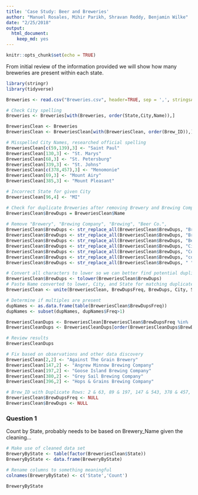 ```yaml
---
title: 'Case Study: Beer and Breweries'
author: "Manuel Rosales, Mihir Parikh, Shravan Reddy, Benjamin Wilke"
date: "2/25/2018"
output:
  html_document:
    keep_md: yes
---
```


```r
knitr::opts_chunk$set(echo = TRUE)
```

From initial review of the information provided we will show how many breweries are present within each state.

```r
library(stringr)
library(tidyverse)

Breweries <- read.csv("Breweries.csv", header=TRUE, sep = ',', stringsAsFactors = FALSE)

# Check City spelling
Breweries <- Breweries[with(Breweries, order(State,City,Name)),]

BreweriesClean <- Breweries
BreweriesClean <- BreweriesClean[with(BreweriesClean, order(Brew_ID)),]

# Misspelled City Names, researched official spelling 
BreweriesClean[c(59,139),3] <- "Saint Paul" 
BreweriesClean[130,3] <- "St. Marys" 
BreweriesClean[68,3] <- "St. Petersburg" 
BreweriesClean[339,3] <- "St. Johns" 
BreweriesClean[c(378,457),3] <- "Menomonie" 
BreweriesClean[69,3] <- "Mount Airy" 
BreweriesClean[385,3] <- "Mount Pleasant" 

# Incorrect State for given City
BreweriesClean[96,4] <- "MI" 

# Check for duplicate Breweries after removing Brewery and Brewing Company
BreweriesClean$BrewDups = BreweriesClean$Name
  
# Remove "Brewery", "Brewing Company", "Brewing", "Beer Co.", 
BreweriesClean$BrewDups <- str_replace_all(BreweriesClean$BrewDups, "Brewery", "")
BreweriesClean$BrewDups <- str_replace_all(BreweriesClean$BrewDups, "Brewing", "")
BreweriesClean$BrewDups <- str_replace_all(BreweriesClean$BrewDups, "Beer", "")
BreweriesClean$BrewDups <- str_replace_all(BreweriesClean$BrewDups, "Cider", "")
BreweriesClean$BrewDups <- str_replace_all(BreweriesClean$BrewDups, "Company", "")
BreweriesClean$BrewDups <- str_replace_all(BreweriesClean$BrewDups, "co.", "")
BreweriesClean$BrewDups <- str_replace_all(BreweriesClean$BrewDups, " ", "")

# Convert all characters to lower so we can better find potential duplicates
BreweriesClean$BrewDups <- tolower(BreweriesClean$BrewDups)
# Paste Name converted to lower, City, and State for matching duplicates
BreweriesClean <- unite(BreweriesClean, BrewDupsFreq, BrewDups, City, State, sep = ",", remove = FALSE)

# Determine if multiples are present
dupNames <- as.data.frame(table(BreweriesClean$BrewDupsFreq))
dupNames <- subset(dupNames, dupNames$Freq>1)

BreweriesCleanDups <- BreweriesClean[BreweriesClean$BrewDupsFreq %in%  dupNames$Var1,]
BreweriesCleanDups <- BreweriesCleanDups[order(BreweriesCleanDups$BrewDupsFreq),]

# Review results
BreweriesCleanDups

# Fix based on observations and other data discovery
BreweriesClean[2,2] <- "Against The Grain Brewery"
BreweriesClean[147,2] <- "Angrew Minnow Brewing Company"
BreweriesClean[197,2] <- "Goose Island Brewing Company"
BreweriesClean[380,2] <- "Grey Sail Brewing Company"
BreweriesClean[396,2] <- "Hops & Grains Brewing Company"

# Brew_ID with Duplicate Rows: 2 & 63, 89 & 197, 147 & 543, 378 & 457, 59 & 139
BreweriesClean$BrewDupsFreq <- NULL
BreweriesClean$BrewDups <- NULL
```

### Question 1
Count by State, probably  needs to be based on Brewery_Name given the cleaning...

```r
# Make use of cleaned data set
BreweryByState <- table(factor(BreweriesClean$State))
BreweryByState <- data.frame(BreweryByState)

# Rename columns to something meaningful
colnames(BreweryByState) <- c('State','Count')

BreweryByState
```

